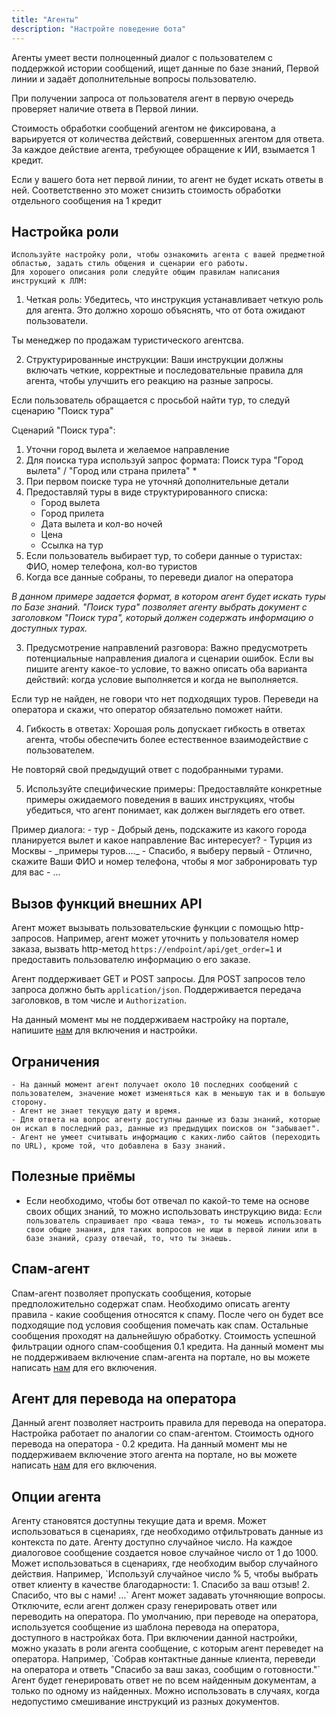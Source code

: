 ---
title: "Агенты"
description: "Настройте поведение бота"
---

Агенты умеет вести полноценный диалог с пользователем с поддержкой истории сообщений, ищет данные по базе знаний, Первой линии и задаёт дополнительные вопросы пользователю.

При получении запроса от пользователя агент в первую очередь проверяет наличие ответа в Первой линии.

Стоимость обработки сообщений агентом не фиксирована, а варьируется от количества действий, совершенных агентом для ответа. За каждое действие агента, требующее обращение к ИИ, взымается 1 кредит.

<Note>
  Если у вашего бота нет первой линии, то агент не будет искать ответы в ней.
  Соответственно это может снизить стоимость обработки отдельного сообщения на 1
  кредит
</Note>

## Настройка роли

    Используйте настройку роли, чтобы ознакомить агента с вашей предметной областью, задать стиль общения и сценарии его работы.
    Для хорошего описания роли следуйте общим правилам написания инструкций к ЛЛМ:

1. Четкая роль: Убедитесь, что инструкция устанавливает четкую роль для агента. Это должно хорошо объяснять, что от бота ожидают пользователи.

<Note>Ты менеджер по продажам туристического агентсва.</Note>

2. Структурированные инструкции: Ваши инструкции должны включать четкие, корректные и последовательные правила для агента, чтобы улучшить его реакцию на разные запросы.

<Note>
Если пользователь обращается с просьбой найти тур, то следуй сценарию "Поиск тура"

Сценарий "Поиск тура":

1. Уточни город вылета и желаемое направление
2. Для поиска тура используй запрос формата: Поиск тура "Город вылета" / "Город или страна прилета" \*
3. При первом поиске тура не уточняй дополнительные детали
4. Предоставляй туры в виде структурированного списка:
   - Город вылета
   - Город прилета
   - Дата вылета и кол-во ночей
   - Цена
   - Ссылка на тур
5. Если пользователь выбирает тур, то собери данные о туристах: ФИО, номер телефона, кол-во туристов
6. Когда все данные собраны, то переведи диалог на оператора

_В данном примере задается формат, в котором агент будет искать туры по Базе знаний. "Поиск тура" позволяет агенту выбрать документ с заголовком "Поиск тура", который должен содержать информацию о доступных турах._

  </Note>

3. Предусмотрение направлений разговора: Важно предусмотреть потенциальные направления диалога и сценарии ошибок.
   Если вы пишите агенту какое-то условие, то важно описать оба варианта действий: когда условие выполняется и когда не выполняется.

<Note>
  Если тур не найден, не говори что нет подходящих туров. Переведи на оператора
  и скажи, что оператор обязательно поможет найти.
</Note>

4. Гибкость в ответах: Хорошая роль допускает гибкость в ответах агента, чтобы обеспечить более естественное взаимодействие с пользователем.

<Note>Не повторяй свой предыдущий ответ с подобранными турами.</Note>

5. Используйте специфические примеры: Предоставляйте конкретные примеры ожидаемого поведения в ваших инструкциях, чтобы убедиться, что агент понимает, как должен выглядеть его ответ.

<Note>
  Пример диалога: - тур - Добрый день, подскажите из какого города планируется
  вылет и какое направление Вас интересует? - Турция из Москвы - _примеры
  туров...._ - Спасибо, я выберу первый - Отлично, скажите Ваши ФИО и номер
  телефона, чтобы я мог забронировать тур для вас - ...
</Note>

## Вызов функций внешних API

Агент может вызывать пользовательские функции с помощью http-запросов. Например, агент может уточнить у пользователя номер заказа, вызвать http-метод
`https://endpoint/api/get_order=1` и предоставить пользователю информацию о его заказе.

Агент поддерживает GET и POST запросы. Для POST запросов тело запроса должно быть `application/json`. Поддерживается передача заголовков, в том числе и `Authorization`.

На данный момент мы не поддерживаем настройку на портале, напишите [нам](https://t.me/use_wikibot) для включения и настройки.

## Ограничения

    - На данный момент агент получает около 10 последних сообщений с пользователем, значение может изменяться как в меньшую так и в большую сторону.
    - Агент не знает текущую дату и время.
    - Для ответа на вопрос агенту доступны данные из базы знаний, которые он искал в последний раз, данные из предыдущих поисков он "забывает".
    - Агент не умеет считывать информацию с каких-либо сайтов (переходить по URL), кроме той, что добавлена в Базу знаний.

## Полезные приёмы

- Если необходимо, чтобы бот отвечал по какой-то теме на основе своих общих знаний, то можно использовать инструкцию вида:
  `Если пользователь спрашивает про <ваша тема>, то ты можешь использовать свои общие знания, для таких вопросов не ищи в первой линии или в базе знаний, сразу отвечай, то, что ты знаешь.`

## Спам-агент

Спам-агент позволяет пропускать сообщения, которые предположительно содержат спам. Необходимо описать агенту правила - какие сообщения относятся к спаму. После чего
он будет все подходящие под условия сообщения помечать как спам. Остальные сообщения проходят на дальнейшую обработку.
Стоимость успешной фильтрации одного спам-сообщения 0.1 кредита.
На данный момент мы не поддерживаем включение спам-агента на портале, но вы можете написать [нам](https://t.me/use_wikibot) для его включения.

## Агент для перевода на оператора

Данный агент позволяет настроить правила для перевода на оператора. Настройка работает по аналогии со спам-агентом.
Стоимость одного перевода на оператора - 0.2 кредита.
На данный момент мы не поддерживаем включение этого агента на портале, но вы можете написать [нам](https://t.me/use_wikibot) для его включения.

## Опции агента

<AccordionGroup>
  <Accordion title="Дата и время">
Агенту становятся доступны текущие дата и время. Может использоваться в сценариях, где необходимо отфильтровать данные из контекста по дате.
  </Accordion>
<Accordion title="Случайное число">
  Агенту доступно случайное число. На каждое диалоговое сообщение создается новое случайное число от 1 до 1000. 
  Может использоваться в сценариях, где необходим выбор случайного действия. Например, `Используй случайное число % 5, чтобы выбрать ответ клиенту в качестве благодарности: 1. Спасибо за ваш отзыв! 2. Спасибо, что вы с нами! ...`
</Accordion>

  <Accordion title="Уточняющие вопросы">
    Агент может задавать уточняющие вопросы. Отключите, если агент должен сразу генерировать ответ или переводить на оператора.
  </Accordion>
    <Accordion title="Сообщение при переводе">
    По умолчанию, при переводе на оператора, используется сообщение из шаблона перевода на оператора, доступного в настройках бота.
    При включении данной настройки, можно указать в роли агента сообщение, с которым агент переведет на оператора. Например, `Собрав контактные данные клиента, переведи на оператора и ответь
    "Спасибо за ваш заказ, сообщим о готовности."`
  </Accordion>
     <Accordion title="Раздельные документы">
    Агент будет генерировать ответ не по всем найденным документам, а только по одному из найденных. 
    Можно использовать в случаях, когда недопустимо смешивание инструкций из разных документов.
  </Accordion>
</AccordionGroup>
